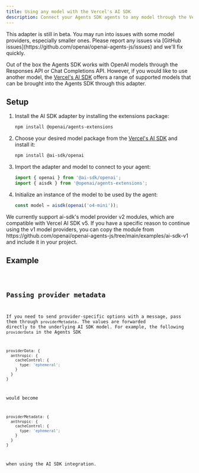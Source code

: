 ```yaml
---
title: Using any model with the Vercel's AI SDK
description: Connect your Agents SDK agents to any model through the Vercel's AI SDK
---
```



<Aside type="caution">
  This adapter is still in beta. You may run into issues with some model
  providers, especially smaller ones. Please report any issues via [GitHub
  issues](https://github.com/openai/openai-agents-js/issues) and we'll fix
  quickly.
</Aside>

Out of the box the Agents SDK works with OpenAI models through the Responses API or Chat
Completions API. However, if you would like to use another model, the [Vercel's AI SDK](https://sdk.vercel.ai/) offers a range
of supported models that can be brought into the Agents SDK through this adapter.

## Setup

<Steps>

1. Install the AI SDK adapter by installing the extensions package:

   ```bash
   npm install @openai/agents-extensions
   ```

2. Choose your desired model package from the [Vercel's AI SDK](https://sdk.vercel.ai/docs/models/overview) and install it:

   ```bash
   npm install @ai-sdk/openai
   ```

3. Import the adapter and model to connect to your agent:

   ```typescript
   import { openai } from '@ai-sdk/openai';
   import { aisdk } from '@openai/agents-extensions';
   ```

4. Initialize an instance of the model to be used by the agent:

   ```typescript
   const model = aisdk(openai('o4-mini'));
   ```

</Steps>

<Aside type="caution">
  We currently support ai-sdk's model provider v2 modules, which are compatible
  with Vercel AI SDK v5. If you have a specific reason to continue using the v1
  model providers, you can copy the module from
  https://github.com/openai/openai-agents-js/tree/main/examples/ai-sdk-v1 and
  include it in your project.
</Aside>

## Example

<Code lang="typescript" code={aiSdkSetupExample} title="AI SDK Setup" />

## Passing provider metadata

If you need to send provider-specific options with a message, pass them through
`providerMetadata`. The values are forwarded directly to the underlying AI SDK
model. For example, the following `providerData` in the Agents SDK

```ts
providerData: {
  anthropic: {
    cacheControl: {
      type: 'ephemeral';
    }
  }
}
```

would become

```ts
providerMetadata: {
  anthropic: {
    cacheControl: {
      type: 'ephemeral';
    }
  }
}
```

when using the AI SDK integration.
